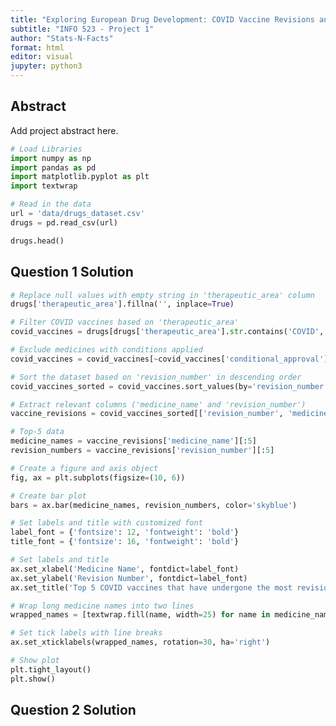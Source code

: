 ```yaml
---
title: "Exploring European Drug Development: COVID Vaccine Revisions and Recent Hepatitis B Medications"
subtitle: "INFO 523 - Project 1"
author: "Stats-N-Facts"
format: html
editor: visual
jupyter: python3
---
```


## Abstract

Add project abstract here.

```python
# Load Libraries
import numpy as np
import pandas as pd
import matplotlib.pyplot as plt
import textwrap
```

```python
# Read in the data
url = 'data/drugs_dataset.csv'
drugs = pd.read_csv(url)

drugs.head()
```


## Question 1 Solution

```python
# Replace null values with empty string in 'therapeutic_area' column
drugs['therapeutic_area'].fillna('', inplace=True)

# Filter COVID vaccines based on 'therapeutic_area'
covid_vaccines = drugs[drugs['therapeutic_area'].str.contains('COVID', case=False)]

# Exclude medicines with conditions applied
covid_vaccines = covid_vaccines[~covid_vaccines['conditional_approval']]

# Sort the dataset based on 'revision_number' in descending order
covid_vaccines_sorted = covid_vaccines.sort_values(by='revision_number', ascending=False)

# Extract relevant columns ('medicine_name' and 'revision_number')
vaccine_revisions = covid_vaccines_sorted[['revision_number', 'medicine_name', 'therapeutic_area']]
```

```python
# Top-5 data
medicine_names = vaccine_revisions['medicine_name'][:5]
revision_numbers = vaccine_revisions['revision_number'][:5]

# Create a figure and axis object
fig, ax = plt.subplots(figsize=(10, 6))

# Create bar plot
bars = ax.bar(medicine_names, revision_numbers, color='skyblue')

# Set labels and title with customized font
label_font = {'fontsize': 12, 'fontweight': 'bold'}
title_font = {'fontsize': 16, 'fontweight': 'bold'}

# Set labels and title
ax.set_xlabel('Medicine Name', fontdict=label_font)
ax.set_ylabel('Revision Number', fontdict=label_font)
ax.set_title('Top 5 COVID vaccines that have undergone the most revisions', fontdict=title_font)

# Wrap long medicine names into two lines
wrapped_names = [textwrap.fill(name, width=25) for name in medicine_names]

# Set tick labels with line breaks
ax.set_xticklabels(wrapped_names, rotation=30, ha='right')

# Show plot
plt.tight_layout()
plt.show()
```

## Question 2 Solution

```python

```